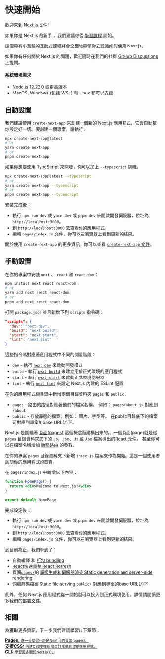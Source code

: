 # 快速開始

歡迎來到 Next.js 文件!

如果你是 Next.js 的新手 ，我們建議你從 [學習課程](https://nextjs.org/learn/basics/create-nextjs-app) 開始。

這個帶有小測驗的互動式課程將會全面地帶領你去認識如何使用 Next.js。

如果你有任何關於 Next.js 的問題，歡迎隨時在我們的社群 [GitHub Discussions](https://github.com/vercel/next.js/discussions) 上提問。 

#### 系統環境需求

- [Node.js 12.22.0](https://nodejs.org/) 或更高版本
- MacOS, Windows (包括 WSL) 和 Linux 都可以支援

## 自動設置

我們建議使用 `create-next-app` 來創建一個新的 Next.js 應用程式，它會自動幫你設定好一切。要創建一個專案，請執行：

```bash
npx create-next-app@latest
# or
yarn create next-app
# or
pnpm create next-app
```

如果你想要使用 TypeScript 來開發，你可以加上 `--typescript` 旗幟。

```bash
npx create-next-app@latest --typescript
# or
yarn create next-app --typescript
# or
pnpm create next-app --typescript
```

安裝完成後：

- 執行 `npm run dev` 或 `yarn dev` 或 `pnpm dev` 來開啟開發伺服器，位址為 `http://localhost:3000`。
- 到 `http://localhost:3000` 去查看你的應用程式。
- 編輯 `pages/index.js` 文件，你可以在瀏覽器上看到更新的結果。

關於使用 `create-next-app` 的更多資訊，你可以查看 [`create-next-app` 文件](/docs/api-reference/create-next-app.md)。

## 手動設置

在你的專案中安裝 `next` 、 `react` 和 `react-dom`：

```bash
npm install next react react-dom
# or
yarn add next react react-dom
# or
pnpm add next react react-dom
```

打開 `package.json` 並且新增下列 `scripts` 指令碼：

```json
"scripts": {
  "dev": "next dev",
  "build": "next build",
  "start": "next start",
  "lint": "next lint"
}
```

這些指令碼對應著應用程式中不同的開發階段：

- `dev` - 執行 [`next dev`](/docs/api-reference/cli.md#development) 來啟動開發模式
- `build` - 執行 [`next build`](/docs/api-reference/cli.md#build) 來建立用於正式環境的應用程式
- `start` - 執行 [`next start`](/docs/api-reference/cli.md#production) 來啟動正式環境伺服器
- `lint` - 執行 [`next lint`](/docs/api-reference/cli.md#lint) 來設定 Next.js 內建的 ESLint 配置

在你的應用程式根目錄中新增兩個目錄資料夾 `pages` 和 `public`：

- `pages` - 路由的路徑對應著他們的檔案名稱。 例如： `pages/about.js` 對應到 `/about`
- `public` - 存放靜態的檔案。例如： 圖片、字型等。 在public目錄底下的檔案可對應到專案的base URL(`/`)下。 

Next.js 是圍繞著 [頁面(pages)](/docs/basic-features/pages.md) 這個概念而建構出來的。 一個頁面(page)就是從 `pages` 目錄資料夾底下的 .js、.jsx、.ts 或 .tsx 檔案導出的[React 元件](https://reactjs.org/docs/components-and-props.html)。 甚至你可以在檔案名稱增加 [動態路由](/docs/routing/dynamic-routes) 的參數。

在你的專案 `pages` 目錄資料夾下新增 `index.js` 檔案來作為開始。這是一個使用者訪問你的應用程式的首頁。

在 `pages/index.js` 中新增以下內容：

```jsx
function HomePage() {
  return <div>Welcome to Next.js!</div>
}

export default HomePage
```

完成設定後：

- 執行 `npm run dev` 或 `yarn dev` 或 `pnpm dev` 來開啟開發伺服器，位址為 `http://localhost:3000`。
- 到 `http://localhost:3000` 去查看你的應用程式。
- 編輯 `pages/index.js` 文件，你可以在瀏覽器上看到更新的結果。

到目前為止，我們學到了：

- 自動編譯 和 [打包 bundling](/docs/advanced-features/compiler.md) 
- [React快速重整 React Refresh](https://nextjs.org/blog/next-9-4#fast-refresh)
- 頁面[`pages/`](/docs/basic-features/pages.md)的 [靜態生成和伺服器渲染 Static generation and server-side rendering](/docs/basic-features/data-fetching/overview.md)
- [伺服靜態檔案 Static file serving](/docs/basic-features/static-file-serving.md) `public/` 對應到專案的base URL(`/`)下 

此外，任何 Next.js 應用程式從一開始就可以投入到正式環境使用。詳情請閱讀更多我們的[部署文件](/docs/deployment.md)。


## 相關

為獲取更多資訊，下一步我們建議學習以下章節：

<div className="card">
  <a href="/docs/basic-features/pages.md">
    <b>Pages:</b>
    <small>進一步學習什麼是Next.js的頁面(pages)。</small>
  </a>
</div>

<div className="card">
  <a href="/docs/basic-features/built-in-css-support.md">
    <b>支援CSS:</b>
    <small>內建CSS支援新增自訂樣式到你的應用程式。</small>
  </a>
</div>

<div className="card">
  <a href="/docs/api-reference/cli.md">
    <b>CLI:</b>
    <small>學習更多關於Next.js CLI</small>
  </a>
</div>